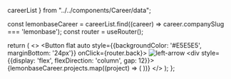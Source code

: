   careerList
} from "../../components/Career/data";

  const lemonbaseCareer = careerList.find((career) => career.companySlug === 'lemonbase');
  const router = useRouter();

  return (
    <>
      <Button
        flat
        auto
        style={{backgroundColor: '#E5E5E5', marginBottom: '24px'}}
        onClick={router.back}>
        <Image src="/icon/left-arrow.svg" alt="left-arrow" width={16} height={16}/>
      </Button>
      <div style={{display: 'flex', flexDirection: 'column', gap: 12}}>
        {lemonbaseCareer.projects.map((project) => (
          <Col key={project.name}>
            <ProjectInfo project={project}/>
            <ProjectDetails project={project}/>
          </Col>
        ))}
      </div>
    </>
  );
};

<Lemonbase/>
